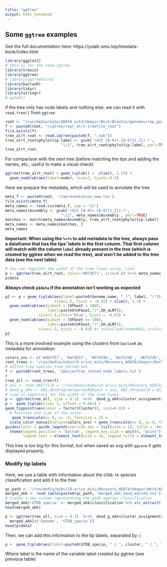 ```yaml
---
title: "ggtree"
output: html_notebook
---
```

## Some `ggtree` examples

See the full documentation here: https://yulab-smu.top/treedata-book/index.html

```r
library(ggplot2)
# this is for the read.iqtree
library(treeio)
library(ggtree)
# library(ggtreeExtra)
library(bactaxR)
library(tidyr)
library(stringr)
# getwd()
```


if the tree only has node labels and nothing else, we can read it with `read.tree()` from `ggtree`
```r
root <- "/run/media/mibu/ADATA_ext4/Umayor/Work/Blautia/genomes/rep_genomes/new_reprs"
f <- paste0(root, "/iqtree/repr_alrt.treefile_root")
file.exists(f)
tree_alrt_root <- read.iqtree(paste0(f, ".nwk"))
tree_alrt_root@phylo$tip.label <- gsub('(GCF_[0-9]+.[0-9]{1,2}).*',
                         "\\1", tree_alrt_root@phylo$tip.label, perl=TRUE)
tree_alrt_root
```


For comparison with the next tree (before matching the tips and adding the names, etc., useful to make a visual check)
```r
ggtree(tree_alrt_root) + geom_tiplab() +  xlim(0, 1.15) +
  geom_nodelab(aes(label=node), size=2, hjust=-0.5)
```

Here we prepare the metadata, which will be used to annotate the tree
```r
meta_f <- paste0(root, '/representative_new.tsv')
file.exists(meta_f)
meta_names <- read.csv(meta_f, sep = '\t')
meta_names$Assembly <- gsub('(GCF_[0-9]+.[0-9]{1,2}).*', 
                         "\\1", meta_names$Assembly , perl=TRUE)
matches <- match(meta_names$Assembly, tree_alrt_root@phylo$tip.label)
meta_names <- meta_names[matches, ]
meta_names
```

**Important: When using the `%<+%` to add metadata to the tree, always pass a dataframe that has the tips' labels in the first column. That first column will match with the column `label` already present in the tree (which is created by ggtree when we read the tree), and won't be added to the tree data (see the next table)**
```r
# You can regulate the width of the tree lines using `size`
p <- ggtree(tree_alrt_root, color='#073D71', size=0.8) %<+% meta_names[, c("Assembly","Genome.name")]
p$data
```
**Always check `p$data` if the annotation isn't working as expected**

```r
p2 <- p + geom_tiplab(aes(label=paste0(Genome.name, " (", label, ")")), 
                      size=2.5, hjust = -0.02) + xlim(0, 1.4) +
  geom_nodelab(aes(subset = (UFboot < 100),
                   label=paste0(UFboot,"/",SH_aLRT)),
               size=1.5,color='blue', hjust = -0.03) +
  geom_nodelab(aes(subset = (UFboot == 100),
                   label=paste0(UFboot,"/",SH_aLRT)),
               size=1.5, hjust = -0.03) #+ scaleClade(node=NULL,scale=2, vertical_only = TRUE)
p2
```

This is a more involved example using the clusters from `bactaxR` as metadata for annotation:
```r
colors_sns <- c('#db5f57', '#afdb57', '#5797db', '#a757db', '#bf57db', '#9D9D9D' )
root_trees <- "/run/media/mibu/LR-orico_mini/Recovery_ADATA/Umayor/Work/Akker/Orthofinder/Results_Nov12/Species_Tree/"
# edited tree species_tree_edited.nwk
f <- paste0(root_trees, 'SpeciesTree_rooted_node_labels.txt') 
# 
tree_all <- read.tree(f)
# ani <- read.ANI(file = "/run/media/mibu/LR-orico_mini/Recovery_ADATA/Umayor/Work/Akker/Verrucomicrobia/FastANI/bactaxR_related/g_akk_prokka_fna.tsv")
# dend_g_akk <- ANI.dendrogram(bactaxRObject = ani, ANI_threshold = 95, label_size = 0.1)
# size is important for the width of the tree lines
p <- ggtree(tree_all, size = 0.1)  %<+%  dend_g_akk$cluster_assignments[c('Genome', 'Cluster')] + xlim(0, 1.15)
p +  geom_tiplab(size= 1, offset = 0.001) + 
geom_tippoint(aes(color = factor(Cluster)), size=0.01) +
  # Position and size of the scale
   geom_treescale(x= 0, y= -4, fontsize = 2) +
  scale_color_manual(values=colors_sns) + geom_treescale(x= 0, y=-4, fontsize = 4) +
guides(color = guide_legend(override.aes = list(size = 1), title = 'Assigned clusters')) + 
  theme(legend.position = 'bottom', legend.key.size = unit(8, "point"),
        legend.text = element_text(size = 4), legend.title = element_text(size=8))
```

This tree is too big for this format, but when saved as svg with `ggsave` it gets displayed properly.

### Modify tip labels

Here, we use a table with information about the `GTDB-tk` species classification and add it to the tree:
```r
qc_path <- '/run/media/mibu/LR-orico_mini/Recovery_ADATA/Umayor/Work/Akker/Verrucomicrobia/QC/'
merged_akk <- read.table(paste0(qc_path, 'merged_akk_hand_edited.tsv'), header=TRUE, sep='\t')
# Create a new column representing the gtdb species classification
merged_akk$'GTDB_specie' <- merged_akk$classification %>% str_extract('(s_.+)')
head(merged_akk)
```

```r
p <- ggtree(tree_all, size = 0.1)  %<+%  dend_g_akk$cluster_assignments[c('Genome', 'Cluster')] %<+%
  merged_akk[c('Genome', 'GTDB_specie')]
head(p$data)
```

Then, we can add this information to the tip labels, separated by ` | `:

```R
p +  geom_tiplab(aes(label=paste0(GTDB_specie, " | ", cluster, " | ", label)), size= 1) + ...
```
Where label is the name of the variable label created by ggtree (see previous table)

